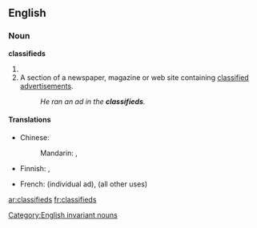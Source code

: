 ==English==

===Noun===
'''classifieds'''

# {{plural of|[[classified]]}}
# A section of a newspaper, magazine or web site containing [[classified advertisement]]s.
#: ''He ran an ad in the '''classifieds'''.''

====Translations====
{{trans-top|classified advertisements}}
* Chinese:
*: Mandarin: {{t-|cmn|分類廣告|sc=Hani}}, {{t-|cmn|分类广告|tr=fēnlèi guǎnggào|sc=Hani}}
* Finnish: {{t-|fi|rivi-ilmoitus|p|alt=rivi-ilmoitukset}},  {{t-|fi|luokitellut}} {{t+|fi|ilmoitus|p|alt=ilmoitukset}}
{{trans-mid}}
* French: {{t+|fr|petite annonce|f|s}} (individual ad), {{t+|fr|petites annonces|f|p}} (all other uses)
{{trans-bottom}}

[[Category:English invariant nouns]]

[[ar:classifieds]]
[[fr:classifieds]]